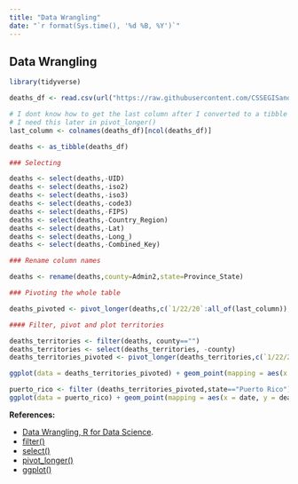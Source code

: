 ```yaml
---
title: "Data Wrangling"
date: "`r format(Sys.time(), '%d %B, %Y')`"
---
```


## Data Wrangling

```r
library(tidyverse)
```


```r

deaths_df <- read.csv(url("https://raw.githubusercontent.com/CSSEGISandData/COVID-19/master/csse_covid_19_data/csse_covid_19_time_series/time_series_covid19_deaths_US.csv"),check.names = FALSE)

# I dont know how to get the last column after I converted to a tibble
# I need this later in pivot_longer()
last_column <- colnames(deaths_df)[ncol(deaths_df)]

deaths <- as_tibble(deaths_df)

### Selecting

deaths <- select(deaths,-UID)
deaths <- select(deaths,-iso2)
deaths <- select(deaths,-iso3)
deaths <- select(deaths,-code3)
deaths <- select(deaths,-FIPS)
deaths <- select(deaths,-Country_Region)
deaths <- select(deaths,-Lat)
deaths <- select(deaths,-Long_)
deaths <- select(deaths,-Combined_Key)

### Rename column names

deaths <- rename(deaths,county=Admin2,state=Province_State)

### Pivoting the whole table

deaths_pivoted <- pivot_longer(deaths,c(`1/22/20`:all_of(last_column)),names_to="date",values_to="deaths")

#### Filter, pivot and plot territories

deaths_territories <- filter(deaths, county=="")
deaths_territories <- select(deaths_territories, -county)
deaths_territories_pivoted <- pivot_longer(deaths_territories,c(`1/22/20`:all_of(last_column)),names_to="date",values_to="deaths")

ggplot(data = deaths_territories_pivoted) + geom_point(mapping = aes(x = date, y = deaths,color=state)) 

puerto_rico <- filter (deaths_territories_pivoted,state=="Puerto Rico")
ggplot(data = puerto_rico) + geom_point(mapping = aes(x = date, y = deaths)) 

```


**References:**

- [Data Wrangling, R for Data Science](https://r4ds.had.co.nz/wrangle-intro.html). 
- [filter()](https://r4ds.had.co.nz/transform.html#filter-rows-with-filter)
- [select()](https://r4ds.had.co.nz/transform.html#select)
- [pivot_longer()](https://r4ds.had.co.nz/tidy-data.html#pivoting)
- [ggplot()](https://r4ds.had.co.nz/data-visualisation.html#creating-a-ggplot)

